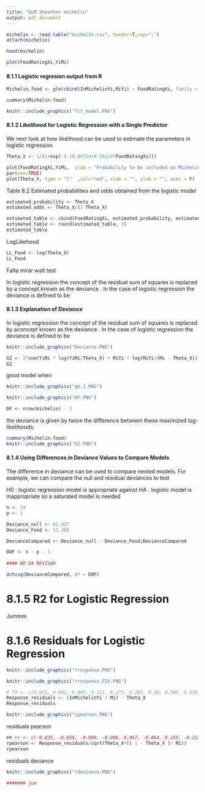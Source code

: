 ```yaml
---
title: "GLM Sheather michelin"
output: pdf_document
---
```


```r
michelin <- read.table("michelin.csv", header=T,sep=";")
attach(michelin)

```

```r
head(michelin)
```

```r
plot(FoodRatingXi,YiMi)

```

#### 8.1.1 Logistic regresion output from R

```r
Michelin.food <- glm(cbind(InMichelinYi,MiYi) ~ FoodRatingXi, family = binomial)

```


```r
summary(Michelin.food)
```

```r

knitr::include_graphics("fit_model.PNG")

```
#### 8.1.2 Likelihood for Logistic Regression with a Single Predictor

We next look at how likelihood can be used to estimate the parameters in logistic
regression.

```r
Theta_X <- 1/(1+exp(-(-10.84154+0.50124*FoodRatingXi)))

plot(FoodRatingXi,YiMi,  ylab = "Probability to be included on Michelin Guide")
par(new=TRUE)
plot(Theta_X, type = "l"  ,col="red", xlab = "", ylab = "", axes = F)

```
Table 8.2 Estimated probabilities and odds obtained from the logistic model
```r
estimated_probability <- Theta_X
estimated_odds <- Theta_X/(1-Theta_X)

estimated_table <- cbind(FoodRatingXi, estimated_probability, estimated_odds)
estimated_table <- round(estimated_table, 3)
estimated_table
```
LogLikehood
```r

LL_Food <- log(Theta_X)
LL_Food

```


Falta mirar walt test

In logistic regression the concept of the residual sum of squares is replaced by a concept known as the deviance . In the case of logistic regression the deviance is defined to be

#### 8.1.3 Explanation of Deviance

In logistic regression the concept of the residual sum of squares is replaced by aconcept known as the deviance . In the case of logistic regression the deviance is defined to be

```r
knitr::include_graphics("Deviance.PNG")
```

```r
G2 <- 2*sum(YiMi * log(YiMi/Theta_X) + MiYi * log(MiYi/(Mi - Theta_X)));
G2
```
good model when 
```r

knitr::include_graphics("gm_1.PNG")

```


```r
knitr::include_graphics("DF.PNG")
```

```r

DF <- nrow(michelin) - 2

```

the deviance is given by twice the difference between these maximized log-likelihoods.

```r
summary(Michelin.food)
knitr::include_graphics("G2.PNG")
```
#### 8.1.4 Using Differences in Deviance Values to Compare Models

The difference in deviance can be used to compare nested models. For example, we can compare the null and residual deviances to test

H0 : logistic regression model  is appropriate against
HA : logistic model is inappropriate so a saturated model is needed

```r

n <- 14
p <- 1

Deviance_null <- 61.427
Deviance_Food <- 11.368

DevianceCompared <- Deviance_null - Deviance_Food;DevianceCompared

DOF <- n - p - 1
  
#### NO DA REVISAR

dchisq(DevianceCompared, df = DOF)

```

# 8.1.5 R2 for Logistic Regression

Jummm

# 8.1.6 Residuals for Logistic Regression

```r
knitr::include_graphics("rresponse.PNG")
```
```r
knitr::include_graphics("rresponse_FIX.PNG")
```


```r
# TX <- c(0.025, 0.042, 0.069, 0.111, 0.175, 0.265, 0.38, 0.509, 0.638, 0.75, 0.836, 0.896, 0.936, 0.961)
Response_residuals <- (InMichelinYi / Mi) - Theta_X
Response_residuals
```


```r
knitr::include_graphics("rpearson.PNG")
```
residuals pearson

```r
## rr <- c(-0.035, -0.056, -0.089, -0.006, 0.067, -0.064, 0.155, -0.213, 0.001, 0.091, 0.073, -0.399, -0.079, 0.039 )
rpearson <- Response_residuals/sqrt(Theta_X*(( 1 - Theta_X )/ Mi))
rpearson
```

residuals deviance

```r
knitr::include_graphics("rdeviance.PNG")
```

```r
####### jum
```

